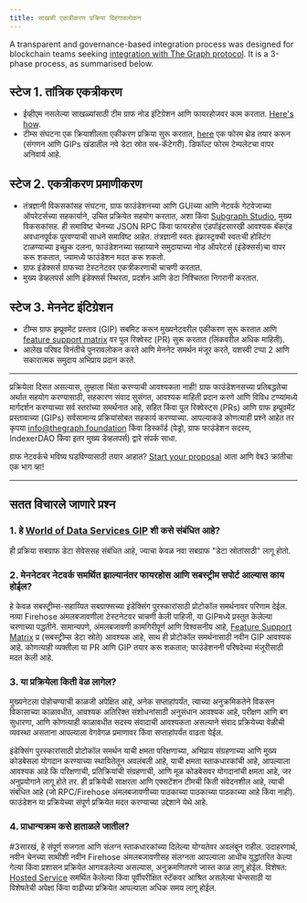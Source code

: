 ```yaml
---
title: साखळी एकत्रीकरण प्रक्रिया विहंगावलोकन
---
```


A transparent and governance-based integration process was designed for blockchain teams seeking [integration with The Graph protocol](https://forum.thegraph.com/t/gip-0057-chain-integration-process/4468). It is a 3-phase process, as summarised below.

## स्टेज 1. तांत्रिक एकत्रीकरण

-   ईव्हीएम नसलेल्या साखळ्यांसाठी टीम ग्राफ नोड इंटिग्रेशन आणि फायरहोजवर काम करतात. [Here's how](/new-chain-integration/).
-   टीम्स संघटना एक क्रियाशीलता एकीकरण प्रक्रिया सुरू करतात, [here](https://forum.thegraph.com/c/governance-gips/new-chain-support/71) एक फोरम थ्रेड तयार करून (संगणन आणि GIPs खंडातील नवे डेटा स्रोत सब-कॅटेगरी). डिफॉल्ट फोरम टेम्पलेटचा वापर अनिवार्य आहे.

## स्टेज 2. एकत्रीकरण प्रमाणीकरण

-   तंत्रज्ञानी विकसकांसह संघटना, ग्राफ फाउंडेशनच्या आणि GUIच्या आणि नेटवर्क गेटवेजाच्या ऑपरेटर्सच्या सहकार्याने, उचित प्रक्रियेत सहयोग करतात, अशा किंवा [Subgraph Studio](https://thegraph.com/studio/), मुख्य विकसकांसह. ही समाविष्ट चेनच्या JSON RPC किंवा फायरहोस एंडपॉइंटसारखी आवश्यक बॅकएंड अवधानपूर्वक पुरवण्याची साधने समाविष्ट आहेत. तंत्रज्ञानी स्वतः इंफ्रास्ट्रक्ची स्वतःची होस्टिंग टाळण्याच्या इच्छुक दलना, फाउंडेशनच्या सहाय्याने समुदायाच्या नोड ऑपरेटर्स (इंडेक्सर्स)चा वापर करू शकतात, ज्यामध्ये फाउंडेशन मदत करू शकतो.
-   ग्राफ इंडेक्सर्स ग्राफच्या टेस्टनेटवर एकत्रीकरणाची चाचणी करतात.
-   मुख्य डेव्हलपर्स आणि इंडेक्सर्स स्थिरता, प्रदर्शन आणि डेटा निश्चितता निगरानी करतात.

## स्टेज 3. मेननेट इंटिग्रेशन

-   टीम्स ग्राफ इम्प्रूवमेंट प्रस्ताव (GIP) सबमिट करून मुख्यनेटवरील एकीकरण सुरू करतात आणि [feature support matrix](https://github.com/graphprotocol/indexer/blob/main/docs/feature-support-matrix.md) वर पुल रिक्वेस्ट (PR) सुरू करतात (लिंकवरील अधिक माहिती).
-   आलेख परिषद विनंतीचे पुनरावलोकन करते आणि मेननेट समर्थन मंजूर करते, यशस्वी टप्पा 2 आणि सकारात्मक समुदाय अभिप्राय प्रदान करते.

* * *

प्रक्रियेला दिसत असल्यास, तुम्हाला चिंता करण्याची आवश्यकता नाही! ग्राफ फाउंडेशनसच्या प्रतिबद्धतेचा अर्थात सहयोग करण्यासाठी, सहकारण संवाद सुसंगत, आवश्यक माहिती प्रदान करणे आणि विविध टप्प्यांमध्ये मार्गदर्शन करण्याच्या सर्व स्तरांच्या समर्थनात आहे, सहित किंवा पुल रिक्वेस्ट्स (PRs) आणि ग्राफ इम्प्रूवमेंट प्रस्तावाच्या (GIPs) सर्वसामान्य प्रक्रियांसोबत सहकार्य करण्याच्या. आपल्याकडे कोणत्याही प्रश्ने आहेत तर कृपया [info@thegraph.foundation](mailto:info@thegraph.foundation) किंवा डिस्कॉर्ड (पेड्रो, ग्राफ फाउंडेशन सदस्य, IndexerDAO किंवा इतर मुख्य डेव्हलपर्स) द्वारे संपर्क साधा.

ग्राफ नेटवर्कचे भविष्य घडविण्यासाठी तयार आहात? [Start your proposal](https://github.com/graphprotocol/graph-improvement-proposals/blob/main/gips/0057-chain-integration-process.md) आता आणि वेब3 क्रांतीचा एक भाग व्हा!

* * *

## सतत विचारले जाणारे प्रश्न

### 1.  हे [World of Data Services GIP](https://forum.thegraph.com/t/gip-0042-a-world-of-data-services/3761) शी कसे संबंधित आहे?

ही प्रक्रिया सबग्राफ डेटा सेवेससह संबंधित आहे, ज्याचा केवळ नवा सबग्राफ "डेटा स्रोतांसाठी" लागू होतो.

### 2.  मेननेटवर नेटवर्क समर्थित झाल्यानंतर फायरहोस आणि सबस्ट्रीम सपोर्ट आल्यास काय होईल?

हे केवळ सबस्ट्रीम्स-सहाय्यित सबग्राफ्सच्या इंडेक्सिंग पुरस्कारांसाठी प्रोटोकॉल समर्थनावर परिणाम देईल. नव्या Firehose अंमलबजावणीला टेस्टनेटवर चाचणी केली पाहिजी, या GIPमध्ये प्रस्तुत केलेल्या चरणाच्या पद्धतीने. सामान्यपणे, अंमलबजावणी कामगिरीपूर्ण आणि विश्वसनीय आहे, [Feature Support Matrix](https://github.com/graphprotocol/indexer/blob/main/docs/feature-support-matrix.md) प्र (सबस्ट्रीम्स डेटा स्रोते) आवश्यक आहे, साथ ही प्रोटोकॉल समर्थनासाठी नवीन GIP आवश्यक आहे. कोणत्याही व्यक्तीला या PR आणि GIP तयार करू शकतात; फाउंडेशननी परिषदेच्या मंजूरीसाठी मदत केली आहे.

### 3.  या प्रक्रियेला किती वेळ लागेल?

मुख्यनेटला पोहोचण्याची काळजी अपेक्षित आहे, अनेक सप्ताहांपर्यंत, त्याच्या अनुक्रमिकतेने विकसन विकासाच्या काळावधीत, आवश्यक अतिरिक्त संशोधनांसाठी अनुसंधान आवश्यक आहे, परीक्षण आणि बग सुधारणा, आणि कोणत्याही काळावधीत सदस्य संवादाची आवश्यकता असल्याने संवाद प्रक्रियेच्या वेळीची व्यवस्था असताना आपल्याला वेगवेगळ प्रमाणावर किंवा सप्ताहांपर्यंत वाढता येईल.

इंडेक्सिंग पुरस्कारांसाठी प्रोटोकॉल समर्थन याची क्षमता परिक्षणाच्या, अभिप्राय संग्रहणाच्या आणि मुख्य कोडबेसला योगदान करण्याच्या स्थायितेतून अवलंबली आहे, याची क्षमता स्ताकधारकांची आहे, आपल्याला आवश्यक आहे कि परिक्षणाची, प्रतिक्रियांची संग्रहणाची, आणि मूळ कोडबेसवर योगदानांची क्षमता आहे, जर अनुप्रयोगाने लागू होते तर. ही प्रक्रियेची साक्षरता आणि एक्सटेंशन टीमची किती संवेदनशील आहे, त्याची संबंधित आहे (जो RPC/Firehose अंमलबजावणीच्या पाठकाच्या पाठकाच्या पाठकाच्या आहे किंवा नाही). फाउंडेशन या प्रक्रियेच्या संपूर्ण प्रक्रियेत मदत करण्याच्या उद्देशाने येथे आहे.

### 4.  प्राधान्यक्रम कसे हाताळले जातील?

\#3सारखं, हे संपूर्ण सजगता आणि संलग्न स्ताकधारकांच्या दिलेल्या योग्यतेवर अवलंबून राहील. उदाहरणार्थ, नवीन चेनच्या साथीशी नवीन Firehose अंमलबजावणीसह संलग्नता आपल्याला आधीच युद्धांतरित केल्या गेल्या किंवा प्रशासन प्रक्रियेत आगवडलेल्या असल्यास, अनुक्रमणितपणे जास्त काळ लागू होईल. विशेषत: [Hosted Service](https://thegraph.com/hosted-service) समर्थित केलेल्या किंवा पूर्वीपरीक्षित स्टॅकवर आश्रित असलेल्या चेन्ससाठी या विशेषतेची अपेक्षा किंवा वाढीच्या प्रक्रियेत आपल्याला अधिक समय लागू होईल.
